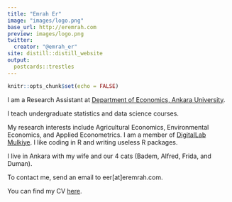 ```yaml
---
title: "Emrah Er"
image: "images/logo.png"
base_url: http://eremrah.com
preview: images/logo.png
twitter:
  creator: "@emrah_er"
site: distill::distill_website
output:
  postcards::trestles
---
```


```r
knitr::opts_chunk$set(echo = FALSE)
```


I am a Research Assistant at [Department of Economics, Ankara University  ](http://www.politics.ankara.edu.tr/iktisat/).

I teach undergraduate statistics and data science courses. 

My research interests include Agricultural Economics, Environmental Economics, and Applied Econometrics. I am a member of [DigitalLab Mulkiye](https://www.dlabmulkiye-en.org/). I like coding in R and writing useless R packages.

I live in Ankara with my wife and our 4 cats (Badem, Alfred, Frida, and Duman).

To contact me, send an email to eer[at]eremrah.com. 

You can find my CV [here](). 
